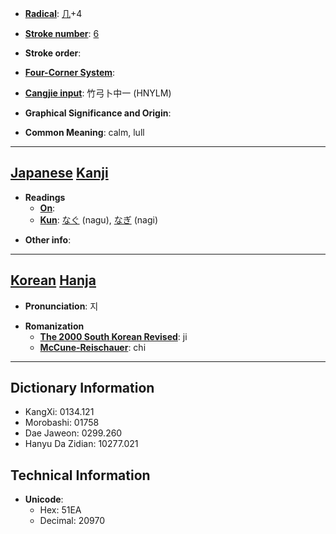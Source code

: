 * '''[[Wiktionary:Chinese radical index| Radical]]''': [[Wiktionary:Chinese radical index 几|几]]+4

* '''[[Wiktionary:Chinese total strokes index|Stroke number]]''': [[Wiktionary:Chinese total strokes index 6|6]]

* '''Stroke order''': 

* '''[[Wiktionary:Chinese four corner index|Four-Corner System]]''': 

* '''[[Wiktionary:Chinese Cangjie index|Cangjie input]]''': 竹弓卜中一 (HNYLM)

* '''Graphical Significance and Origin''': 

* '''Common Meaning''': calm, lull

----

== [[Japanese]] [[Kanji]] ==

* '''Readings'''
** '''[[On]]''': 
** '''[[Kun]]''': [[なぐ]] (nagu), [[なぎ]] (nagi)

* '''Other info''':  

----

== [[Korean]] [[Hanja]] ==

* '''Pronunciation''': 지

* '''Romanization'''
** '''[[The 2000 South Korean Revised Romanization|The 2000 South Korean Revised]]''': ji
** '''[[McCune-Reischauer]]''': chi

----

== Dictionary Information ==

* KangXi: 0134.121
* Morobashi: 01758
* Dae Jaweon: 0299.260
* Hanyu Da Zidian: 10277.021

== Technical Information ==

* '''Unicode''':
** Hex: 51EA
** Decimal: 20970
